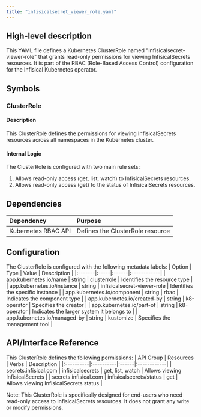 ```yaml
---
title: "infisicalsecret_viewer_role.yaml"
---
```


## High-level description
This YAML file defines a Kubernetes ClusterRole named "infisicalsecret-viewer-role" that grants read-only permissions for viewing InfisicalSecrets resources. It is part of the RBAC (Role-Based Access Control) configuration for the Infisical Kubernetes operator.

## Symbols

### ClusterRole
#### Description
This ClusterRole defines the permissions for viewing InfisicalSecrets resources across all namespaces in the Kubernetes cluster.

#### Internal Logic
The ClusterRole is configured with two main rule sets:
1. Allows read-only access (get, list, watch) to InfisicalSecrets resources.
2. Allows read-only access (get) to the status of InfisicalSecrets resources.

## Dependencies
| Dependency | Purpose |
|:-----------|:--------|
| Kubernetes RBAC API | Defines the ClusterRole resource |

## Configuration
The ClusterRole is configured with the following metadata labels:
| Option | Type | Value | Description |
|:-------|:-----|:------|:------------|
| app.kubernetes.io/name | string | clusterrole | Identifies the resource type |
| app.kubernetes.io/instance | string | infisicalsecret-viewer-role | Identifies the specific instance |
| app.kubernetes.io/component | string | rbac | Indicates the component type |
| app.kubernetes.io/created-by | string | k8-operator | Specifies the creator |
| app.kubernetes.io/part-of | string | k8-operator | Indicates the larger system it belongs to |
| app.kubernetes.io/managed-by | string | kustomize | Specifies the management tool |

## API/Interface Reference
This ClusterRole defines the following permissions:
| API Group | Resources | Verbs | Description |
|:----------|:----------|:------|:------------|
| secrets.infisical.com | infisicalsecrets | get, list, watch | Allows viewing InfisicalSecrets |
| secrets.infisical.com | infisicalsecrets/status | get | Allows viewing InfisicalSecrets status |

Note: This ClusterRole is specifically designed for end-users who need read-only access to InfisicalSecrets resources. It does not grant any write or modify permissions.
